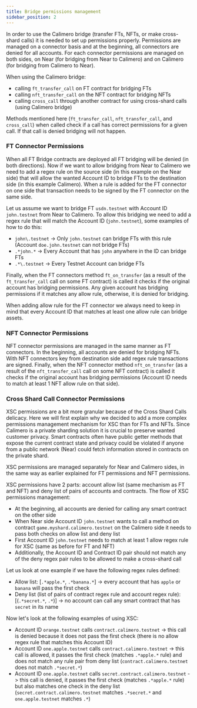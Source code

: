 ```yaml
---
title: Bridge permissions management
sidebar_position: 2
---
```


In order to use the Calimero bridge (transfer FTs, NFTs, or make cross-shard calls) it is needed to set up permissions properly.
Permissions are managed on a connector basis and at the beginning, all connectors are denied for all accounts. For each connector
permissions are managed on both sides, on Near (for bridging from Near to Calimero) and on Calimero (for bridging from Calimero to Near).

When using the Calimero bridge:
- calling `ft_transfer_call` on FT contract for bridging FTs
- calling `nft_transfer_call` on the NFT contract for bridging NFTs
- calling `cross_call` through another contract for using cross-shard calls (using Calimero bridge)

Methods mentioned here (`ft_transfer_call`, `nft_transfer_call`, and `cross_call`) when called check if a call has correct permissions for a given call. If that call is denied bridging will not happen.

### FT Connector Permissions

When all FT Bridge contracts are deployed all FT bridging will be denied (in both directions). Now if we want to allow bridging from Near to Calimero we need to add
a regex rule on the source side (in this example on the Near side) that will allow the wanted Account ID to bridge FTs to the destination side (in this example Calimero). When a rule is added for the FT connector on one side that transaction needs to be signed by the FT connector on the same side.

Let us assume we want to bridge FT `usdn.testnet` with Account ID `john.testnet` from Near to Calimero. To allow this bridging we need to add a regex rule that will match the Account ID (`john.testnet`), some examples of how to do this:
- `john\.testnet` -> Only `john.testnet` can bridge FTs with this rule (Account `doe.john.testnet` can not bridge FTs)
- `.*john.*` -> Every Account that has `john` anywhere in the ID can bridge FTs
- `.*\.testnet` -> Every Testnet Account can bridge FTs

Finally, when the FT connectors method `ft_on_transfer` (as a result of the `ft_transfer_call` call on some FT contract) is called it checks if the original account has bridging permissions.
Any given account has bridging permissions if it matches any allow rule, otherwise, it is denied for bridging.

When adding allow rule for the FT connector we always need to keep in mind that every Account ID that matches at least one allow rule can bridge assets.

### NFT Connector Permissions

NFT connector permissions are managed in the same manner as FT connectors. In the beginning, all accounts are denied for bridging NFTs.
With NFT connectors key from destination side add regex rule transactions are signed. Finally, when the NFT connector method `nft_on_transfer`
(as a result of the `nft_transfer_call` call on some NFT contract) is called it checks if the original account has bridging permissions (Account ID needs to match at least 1 NFT allow rule on that side).

### Cross Shard Call Connector Permissions

XSC permissions are a bit more granular because of the Cross Shard Calls delicacy. Here we will first explain why we decided to add a more complex permissions management mechanism for XSC than for FTs and NFTs.
Since Calimero is a private sharding solution it is crucial to preserve wanted customer privacy. Smart contracts often have public getter methods that expose the current contract state and privacy could be
violated if anyone from a public network (Near) could fetch information stored in contracts on the private shard.

XSC permissions are managed separately for Near and Calimero sides, in the same way as earlier explained for FT permissions and NFT permissions.

XSC permissions have 2 parts: account allow list (same mechanism as FT and NFT) and deny list of pairs of accounts and contracts.
The flow of XSC permissions management:
- At the beginning, all accounts are denied for calling any smart contract on the other side
- When Near side Account ID `john.testnet` wants to call a method on contract `game.myshard.calimero.testnet` on the Calimero side it needs to pass both checks on allow list and deny list
- First Account ID `john.testnet` needs to match at least 1 allow regex rule for XSC (same as before for FT and NFT)
- Additionally, the Account ID and Contract ID pair should not match any of the deny regex pair rules to be allowed to make a cross-shard call

Let us look at one example if we have the following regex rules defined:
- Allow list: [`.*apple.*`, `.*banana.*`] -> every account that has `apple` or `banana` will pass the first check
- Deny list (list of pairs of contract regex rule and account regex rule): [(`.*secret.*`, `.*`)] -> no account can call any smart contract that has `secret` in its name

Now let's look at the following examples of using XSC:
- Account ID `orange.testnet` calls `contract.calimero.testnet` -> this call is denied because it does not pass the first check (there is no allow regex rule that matches this Account ID)
- Account ID `one.apple.testnet` calls `contract.calimero.testnet` -> this call is allowed, it passes the first check (matches `.*apple.*` rule) and does not match any rule pair from deny list (`contract.calimero.testnet` does not match `.*secret.*`)
- Account ID `one.apple.testnet` calls `secret.contract.calimero.testnet` -> this call is denied, it passes the first check (matches `.*apple.*` rule) but also matches one check in the deny list (`secret.contract.calimero.testnet` matches `.*secret.*` and `one.apple.testnet` matches `.*`)
